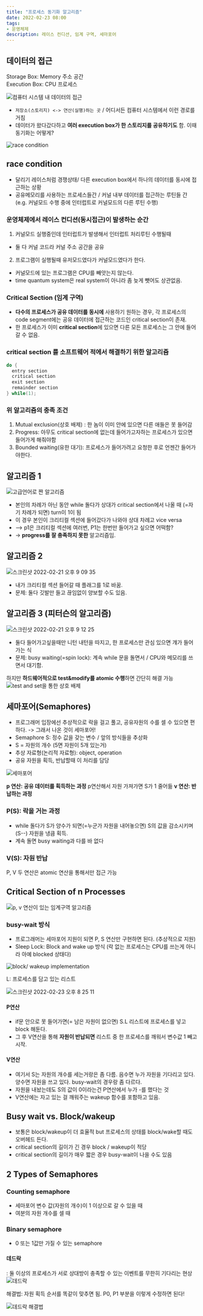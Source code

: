 ```yaml
---
title: "프로세스 동기화 알고리즘"
date: 2022-02-23 08:00
tags:
- 운영체제
description: 레이스 컨디션, 임계 구역, 세마포어
---
```


## 데이터의 접근

Storage Box: Memory 주소 공간  
Execution Box: CPU 프로세스

![컴퓨터 시스템 내 데이터의 접근](https://user-images.githubusercontent.com/50111853/154946794-c1e3a6c1-358d-4b1b-9432-3283ff4300d1.png)

- `저장소(스토리지) <-> 연산(실행)하는 곳` / 어디서든 컴퓨터 시스템에서 이런 경로를 거침
- 데이터가 왔다갔다하고 **여러 execution box가 한 스토리지를 공유하기도** 함. 이때 동기화는 어떻게?

![race condition](https://user-images.githubusercontent.com/50111853/154947007-68147f7c-589d-48d1-a10e-e50a6e4aa0eb.png)

## race condition

- 달리기 레이스처럼 경쟁상태/ 다른 execution box에서 하나의 데이터를 동시에 접근하는 상황
- 공유메모리를 사용하는 프로세스들간 / 커널 내부 데이터를 접근하는 루틴들 간 (e.g. 커널모드 수행 중에 인터럽트로 커널모드의 다른 루틴 수행)

### 운영체제에서 레이스 컨디션(동시접근)이 발생하는 순간

1. 커널모드 실행중인데 인터럽트가 발생해서 인터럽트 처리루틴 수행될때

- 둘 다 커널 코드라 커널 주소 공간을 공유

2. 프로그램이 실행될때 유저모드였다가 커널모드였다가 한다.

- 커널모드에 있는 프로그램은 CPU를 빼앗는지 않는다.
- time quantum system은 real system이 아니라 좀 늦게 뺏어도 상관없음.

### Critical Section (임계 구역)

- **다수의 프로세스가 공유 데이터를 동시에** 사용하기 원하는 경우, 각 프로세스의 code segment에는 공유 데이터에 접근하는 코드인 critical section이 존재.
- 한 프로세스가 이미 **critical section**에 있으면 다른 모든 프로세스는 그 안에 들어갈 수 없음.

### critical section 를 소프트웨어 적에서 해결하기 위한 알고리즘

```c
do {
  entry section
  critical section
  exit section
  remainder section
} while(1);
```

### 위 알고리즘의 충족 조건

1. Mutual exclusion(상호 배제) : 한 놈이 이미 안에 있으면 다른 애들은 못 들어감
2. Progress: 아무도 critical section에 없는데 들어가고자하는 프로세스가 있으면 들어가게 해줘야함
3. Bounded waiting(유한 대기): 프로세스가 들어가려고 요청한 후로 언젠간 들어가야한다.

## 알고리즘 1

![고급언어로 짠 알고리즘](https://user-images.githubusercontent.com/50111853/154952318-6d2ac8c4-9604-4719-8b5d-797cd5dda2d0.png)

- 본인의 차례가 아닌 동안 while 돌다가 상대가 critical section에서 나올 때 (=자기 차례가 되면) turn이 1이 됨
- 이 경우 본인이 크리티컬 섹션에 들어갔다가 나와야 상대 차례고 vice versa
- --> p1은 크리티컬 섹션에 여러번, P1는 한번만 들어가고 싶으면 어떡함?
- -> **progress를 잘 충족하지 못한** 알고리즘임.

## 알고리즘 2

![스크린샷 2022-02-21 오후 9 09 35](https://user-images.githubusercontent.com/50111853/154952631-2ead4d13-0160-45bb-955d-6ac696055f77.png)

- 내가 크리티컬 섹션 들어갈 때 플래그를 1로 바꿈.
- 문제: 둘다 깃발만 들고 끊임없이 양보할 수도 있음.

## 알고리즘 3 (피터슨의 알고리즘)

![스크린샷 2022-02-21 오후 9 12 25](https://user-images.githubusercontent.com/50111853/154953064-5932358f-95d3-4cf6-ac52-ac2fce97a769.png)

- 둘다 들어가고싶을때만 니턴 내턴을 따지고, 한 프로세스만 관심 있으면 걔가 들어가는 식
- 문제: busy waiting(=spin lock): 계속 while 문을 돌면서 / CPU와 메모리를 쓰면서 대기함.

하지만 **하드웨어적으로 test&modify를 atomic 수행**하면 간단히 해결 가능
![test and set을 통한 상호 배제](https://user-images.githubusercontent.com/50111853/154954226-8547f53d-fed3-4188-b0f9-67b62b463468.png)

## 세마포어(Semaphores)

- 프로그래머 입장에선 추상적으로 락을 걸고 풀고, 공유자원의 수를 셀 수 있으면 편하다. -> 그래서 나온 것이 세마포어!
- Semaphore S: 정수 값을 갖는 변수 / 앞의 방식들을 추상화
- S = 자원의 개수 (5면 자원이 5개 있는거)
- 추상 자료형(논리적 자료형): object, operation
- 공유 자원을 획득, 반납할때 이 처리를 담당

![세마포어](https://user-images.githubusercontent.com/50111853/154954534-b1138b44-d7c4-4e23-bcce-d4198e4c0d84.png)

**p 연산: 공유 데이터를 획득하는 과정** p연산해서 자원 가져가면 S가 1 줄어듦
**v 연산: 반납하는 과정**

### P(S): 락을 거는 과정

- while 돌다가 S가 양수가 되면(=누군가 자원을 내어놓으면) S의 값을 감소시키며(S--) 자원을 냉큼 획득.
- 계속 돌면 busy waiting과 다를 바 없다

### V(S): 자원 반납

P, V 두 연산은 atomic 연산을 통해서만 접근 가능

## Critical Section of n Processes

![p, v 연산이 있는 임계구역 알고리즘](https://user-images.githubusercontent.com/50111853/155309323-a8a0dee5-7ae2-437c-839c-d4deaa05625c.png)

### busy-wait 방식

- 프로그래머는 세마포어 지원이 되면 P, S 연산만 구현하면 된다. (추상적으로 지원)
- Sleep Lock: Block and wake up 방식 (락 없는 프로세스는 CPU를 쓰는게 아니라 아예 blocked 상태다)

![block/ wakeup implementation](https://user-images.githubusercontent.com/50111853/155310277-c83b8c1e-1f51-4a75-b95c-8f8de3ebc806.png)

L: 프로세스를 담고 있는 리스트

![스크린샷 2022-02-23 오후 8 25 11](https://user-images.githubusercontent.com/50111853/155310450-0925d238-74dd-40ce-ab1d-e30d50911e27.png)

#### P연산

- if문 안으로 못 들어가면(= 남은 자원이 없으면) S.L 리스트에 프로세스를 넣고 block 해둔다.
- 그 후 V연산을 통해 **자원이 반납되면** 리스트 중 한 프로세스를 깨워서 변수값 1 빼고 시작.

#### V연산

- 여기서 S는 자원의 개수를 세는거랑은 좀 다름. 음수면 누가 자원을 기다리고 있다. 양수면 자원을 쓰고 있다. busy-wait의 경우랑 좀 다르다.
- 자원을 내놨는데도 S의 값이 0이라는건 P연산에서 누가 -를 했다는 것
- V연산에는 자고 있는 걸 깨워주는 wakeup 함수를 포함하고 있음.

## Busy wait vs. Block/wakeup

- 보통은 block/wakeup이 더 효율적 but 프로세스의 상태를 block/wake할 때도 오버헤드 든다.
- critical section의 길이가 긴 경우 block / wakeup이 적당
- critical section의 길이가 매우 짧은 경우 busy-wait이 나을 수도 있음

## 2 Types of Semaphores

### Counting semaphore

- 세마포어 변수 값(자원의 개수)이 1 이상으로 갈 수 있을 때
- 여분의 자원 개수를 셀 때

### Binary semaphore

- 0 또는 1값만 가질 수 있는 semaphore

#### 데드락

: 둘 이상의 프로세스가 서로 상대방이 충족할 수 있는 이벤트를 무한히 기다리는 현상
![데드락](https://user-images.githubusercontent.com/50111853/155311534-bf48d4b9-dab6-4039-8db0-d9048fe4a556.png)

해결법: 자원 획득 순서를 똑같이 맞추면 됨. P0, P1 부분을 이렇게 수정하면 된다!

![데드락 해결법](https://user-images.githubusercontent.com/50111853/155312017-70fa1eff-98fe-46a2-b2d9-9f7e6e7d6127.png)
